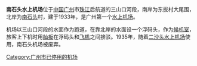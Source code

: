 '''南石头水上机场'''位于[[中国|中国]][[广州|广州]]市[[珠江|珠江]]后航道的三山口河段，南岸为东拔村大尾围，北岸为[[南石头|南石头]]村，建于1933年，是广州第一个[[水上机场|水上机场]]。

机场以三山口河段的水面作为跑道，在靠北岸的水面设一个浮码头，作为[[候机室|候机室]]，旅客上下机时用[[舢板|舢板]]在浮码头和[[飞机|飞机]]之间接驳。1935年，随着[[二沙头水上机场|二沙头水上机场]]使用，南石头机场被废弃。

{{广州昔日机场}}

[[Category:广州市已停用的机场|Category:广州市已停用的机场]]